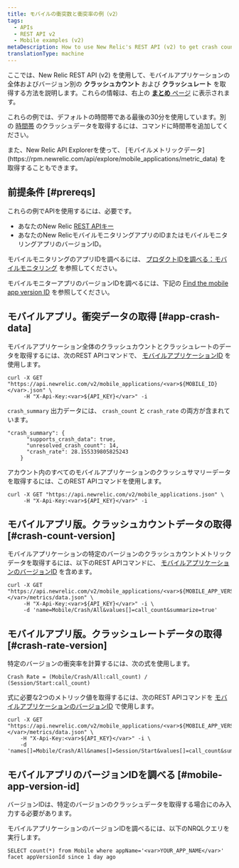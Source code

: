 ```yaml
---
title: モバイルの衝突数と衝突率の例（v2）
tags:
  - APIs
  - REST API v2
  - Mobile examples (v2)
metaDescription: How to use New Relic's REST API (v2) to get crash count and crash rate data for the overall mobile app or a specific version.
translationType: machine
---
```


ここでは、New Relic REST API (v2) を使用して、モバイルアプリケーションの全体およびバージョン別の **クラッシュカウント** および **クラッシュレート** を取得する方法を説明します。これらの情報は、右上の [**まとめ** ページ](/docs/mobile-monitoring/mobile-monitoring-ui/mobile-app-pages/mobile-apps-overview-page) に表示されます。

これらの例では、デフォルトの時間帯である最後の30分を使用しています。別の [時間帯](/docs/apis/rest-api-v2/requirements/specifying-time-range-v2) のクラッシュデータを取得するには、コマンドに時間帯を追加してください。

<Callout variant="tip">
  また、New Relic API Explorerを使って、 [モバイルメトリックデータ](https://rpm.newrelic.com/api/explore/mobile_applications/metric_data) を取得することもできます。
</Callout>

## 前提条件 [#prereqs]

これらの例でAPIを使用するには、必要です。

* あなたのNew Relic [REST APIキー](/docs/apis/rest-api-v2/requirements/rest-api-key)
* あなたのNew RelicモバイルモニタリングアプリのIDまたはモバイルモニタリングアプリのバージョンID。

モバイルモニタリングのアプリIDを調べるには、 [プロダクトIDを調べる：モバイルモニタリング](/docs/apis/rest-api-v2/requirements/finding-product-id#mobile) を参照してください。

モバイルモニターアプリのバージョンIDを調べるには、下記の [Find the mobile app version ID](#mobile-app-version-id) を参照してください。

## モバイルアプリ。衝突データの取得 [#app-crash-data]

モバイルアプリケーション全体のクラッシュカウントとクラッシュレートのデータを取得するには、次のREST APIコマンドで、 [モバイルアプリケーションID](/docs/apis/rest-api-v2/requirements/finding-product-id#mobile) を使用します。

```
curl -X GET "https://api.newrelic.com/v2/mobile_applications/<var>${MOBILE_ID}</var>.json" \
     -H "X-Api-Key:<var>${API_KEY}</var>" -i
```

`crash_summary` 出力データには、 `crash_count` と `crash_rate` の両方が含まれています。

```
"crash_summary": {
      "supports_crash_data": true,
      "unresolved_crash_count": 14,
      "crash_rate": 28.155339805825243
    }
```

アカウント内のすべてのモバイルアプリケーションのクラッシュサマリーデータを取得するには、このREST APIコマンドを使用します。

```
curl -X GET "https://api.newrelic.com/v2/mobile_applications.json" \
     -H "X-Api-Key:<var>${API_KEY}</var>" -i
```

## モバイルアプリ版。クラッシュカウントデータの取得 [#crash-count-version]

モバイルアプリケーションの特定のバージョンのクラッシュカウントメトリックデータを取得するには、以下のREST APIコマンドに、 [モバイルアプリケーションのバージョンID](#mobile-app-version-id) を含めます。

```
curl -X GET "https://api.newrelic.com/v2/mobile_applications/<var>${MOBILE_APP_VERSION}</var>/metrics/data.json" \
     -H "X-Api-Key:<var>${API_KEY}</var>" -i \
     -d 'name=Mobile/Crash/All&values[]=call_count&summarize=true'
```

## モバイルアプリ版。クラッシュレートデータの取得 [#crash-rate-version]

特定のバージョンの衝突率を計算するには、次の式を使用します。

```
Crash Rate = (Mobile/Crash/All:call_count) / (Session/Start:call_count)
```

式に必要な2つのメトリック値を取得するには、次のREST APIコマンドを [モバイルアプリケーションのバージョンID](#mobile-app-version-id) で使用します。

```
curl -X GET "https://api.newrelic.com/v2/mobile_applications/<var>${MOBILE_APP_VERSION}</var>/metrics/data.json" \
    -H "X-Api-Key:<var>${API_KEY}</var>" -i \
    -d 'names[]=Mobile/Crash/All&names[]=Session/Start&values[]=call_count&summarize=true'
```

## モバイルアプリのバージョンIDを調べる [#mobile-app-version-id]

<Callout variant="important">
  バージョンIDは、特定のバージョンのクラッシュデータを取得する場合にのみ入力する必要があります。
</Callout>

モバイルアプリケーションのバージョンIDを調べるには、以下のNRQLクエリを実行します。

```
SELECT count(*) from Mobile where appName='<var>YOUR_APP_NAME</var>' facet appVersionId since 1 day ago

```
